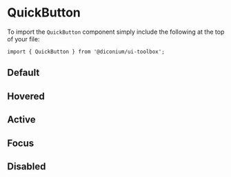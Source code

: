 
<Meta of={QuickStories} />

# QuickButton

To import the `QuickButton` component simply include the following at the top of your file:

```
import { QuickButton } from '@diconium/ui-toolbox';
```

## Default

<Canvas of={QuickStories.Default} />

## Hovered

<Canvas of={QuickStories.Hovered} />

## Active

<Canvas of={QuickStories.Active} />

## Focus

<Canvas of={QuickStories.Focus} />

## Disabled

<Canvas of={QuickStories.Disabled} />

